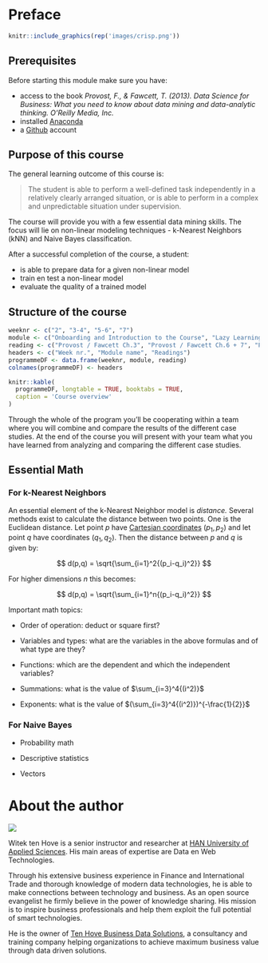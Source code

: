 # Preface {.unnumbered}

```r
knitr::include_graphics(rep('images/crisp.png'))
```

## Prerequisites {.unnumbered}

Before starting this module make sure you have:

-   access to the book *Provost, F., & Fawcett, T. (2013). Data Science for Business: What you need to know about data mining and data-analytic thinking. O'Reilly Media, Inc.*
-   installed [Anaconda](https://www.anaconda.com/)
-   a [Github](https://github.com/) account

## Purpose of this course {.unnumbered}

The general learning outcome of this course is:

> The student is able to perform a well-defined task independently in a relatively clearly arranged situation, or is able to perform in a complex and unpredictable situation under supervision.

The course will provide you with a few essential data mining skills. The focus will lie on non-linear modeling techniques - k-Nearest Neighbors (kNN) and Naive Bayes classification.

After a successful completion of the course, a student:

-   is able to prepare data for a given non-linear model
-   train en test a non-linear model
-   evaluate the quality of a trained model

## Structure of the course {.unnumbered}

```r
weeknr <- c("2", "3-4", "5-6", "7")
module <- c("Onboarding and Introduction to the Course", "Lazy Learning with kNN", "Probabilistic Learning with Naive Bayes Classification", "Project Application")
reading <- c("Provost / Fawcett Ch.3", "Provost / Fawcett Ch.6 + 7", "Provost / Fawcett Ch.9", "")
headers <- c("Week nr.", "Module name", "Readings")
programmeDF <- data.frame(weeknr, module, reading)
colnames(programmeDF) <- headers

knitr::kable(
  programmeDF, longtable = TRUE, booktabs = TRUE,
  caption = 'Course overview'
)
```

Through the whole of the program you'll be cooperating within a team where you will combine and compare the results of the different case studies. At the end of the course you will present with your team what you have learned from analyzing and comparing the different case studies.

## Essential Math

### For k-Nearest Neighbors

An essential element of the k-Nearest Neighbor model is *distance.* Several methods exist to calculate the distance between two points. One is the Euclidean distance. Let point $p$ have [Cartesian coordinates](https://en.wikipedia.org/wiki/Cartesian_coordinates) $(p_1,p_2)$ and let point $q$ have coordinates $(q_1,q_2)$. Then the distance between $p$ and $q$ is given by:

$$
d(p,q) = \sqrt{\sum_{i=1}^2{(p_i-q_i)^2}}
$$

For higher dimensions $n$ this becomes:

$$
d(p,q) = \sqrt{\sum_{i=1}^n{(p_i-q_i)^2}}
$$

Important math topics:

-   Order of operation: deduct or square first?

-   Variables and types: what are the variables in the above formulas and of what type are they?

-   Functions: which are the dependent and which the independent variables?

-   Summations: what is the value of $\sum_{i=3}^4{(i^2)}$

-   Exponents: what is the value of $(\sum_{i=3}^4{(i^2)})^{-\frac{1}{2}}$

### For Naive Bayes

-   Probability math

-   Descriptive statistics

-   Vectors

# About the author {.unnumbered}

![](images/me.png)

Witek ten Hove is a senior instructor and researcher at [HAN University of Applied Sciences](https://hanuniversity.com/en/). His main areas of expertise are Data en Web Technologies.

Through his extensive business experience in Finance and International Trade and thorough knowledge of modern data technologies, he is able to make connections between technology and business. As an open source evangelist he firmly believe in the power of knowledge sharing. His mission is to inspire business professionals and help them exploit the full potential of smart technologies.

He is the owner of [Ten Hove Business Data Solutions](http://www.businessdatasolutions.nl/), a consultancy and training company helping organizations to achieve maximum business value through data driven solutions.
